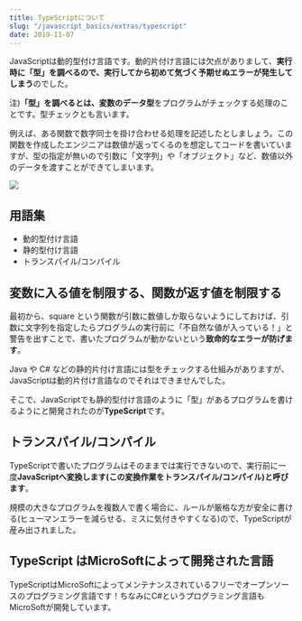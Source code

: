 ```yaml
---
title: TypeScriptについて
slug: "/javascript_basics/extras/typescript"
date: 2019-11-07
---
```


JavaScriptは動的型付け言語です。動的片付け言語には欠点がありまして、**実行時に「型」を調べるので、実行してから初めて気づく予期せぬエラーが発生してしまう**のでした。

注)**「型」を調べるとは、変数のデータ型**をプログラムがチェックする処理のことです。型チェックとも言います。

例えば、ある関数で数字同士を掛け合わせる処理を記述したとしましょう。この関数を作成したエンジニアは数値が返ってくるのを想定してコードを書いていますが、型の指定が無いので引数に「文字列」や「オブジェクト」など、数値以外のデータを渡すことができてしまいます。

![](./typescript_01.png)

## 用語集
- 動的型付け言語
- 静的型付け言語
- トランスパイル/コンパイル

## 変数に入る値を制限する、関数が返す値を制限する

最初から、square という関数が引数に数値しか取らないようにしておけば、引数に文字列を指定したらプログラムの実行前に「不自然な値が入っている！」と警告を出すことで、書いたプログラムが動かないという**致命的なエラーが防げます**。

Java や C# などの静的片付け言語には型をチェックする仕組みがありますが、JavaScriptは動的片付け言語なのでそれはできませんでした。

そこで、JavaScriptでも静的型付け言語のように「型」があるプログラムを書けるようにと開発されたのが**TypeScript**です。

## トランスパイル/コンパイル

TypeScriptで書いたプログラムはそのままでは実行できないので、実行前に一度**JavaScriptへ変換します(この変換作業をトランスパイル/コンパイル)と呼びます**。

規模の大きなプログラムを複数人で書く場合に、ルールが厳格な方が安全に書ける(ヒューマンエラーを減らせる、ミスに気付きやすくなる)ので、TypeScriptが産み出されました。

## TypeScript はMicroSoftによって開発された言語

TypeScriptはMicroSoftによってメンテナンスされているフリーでオープンソースのプログラミング言語です！ちなみにC#というプログラミング言語もMicroSoftが開発しています。
